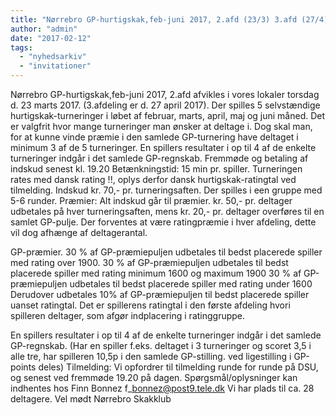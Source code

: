 ```yaml
---
title: "Nørrebro GP-hurtigskak,feb-juni 2017, 2.afd (23/3) 3.afd (27/4)"
author: "admin"
date: "2017-02-12"
tags: 
  - "nyhedsarkiv"
  - "invitationer"
---
```


Nørrebro GP-hurtigskak,feb-juni 2017, 2.afd afvikles i vores lokaler torsdag d. 23 marts 2017. (3.afdeling er d. 27 april 2017). Der spilles 5 selvstændige hurtigskak-turneringer i løbet af februar, marts, april, maj og juni måned. Det er valgfrit hvor mange turneringer man ønsker at deltage i. Dog skal man, for at kunne vinde præmie i den samlede GP-turnering have deltaget i minimum 3 af de 5 turneringer. En spillers resultater i op til 4 af de enkelte turneringer indgår i det samlede GP-regnskab. Fremmøde og betaling af indskud senest kl. 19.20 Betænkningstid: 15 min pr. spiller. Turneringen rates med dansk rating !!, oplys derfor dansk hurtigskak-ratingtal ved tilmelding. Indskud kr. 70,- pr. turneringsaften. Der spilles i een gruppe med 5-6 runder. Præmier: Alt indskud går til præmier. kr. 50,- pr. deltager udbetales på hver turneringsaften, mens kr. 20,- pr. deltager overføres til en samlet GP-pulje. Der forventes at være ratingpræmie i hver afdeling, dette vil dog afhænge af deltagerantal.

GP-præmier. 30 % af GP-præmiepuljen udbetales til bedst placerede spiller med rating over 1900. 30 % af GP-præmiepuljen udbetales til bedst placerede spiller med rating minimum 1600 og maximum 1900 30 % af GP-præmiepuljen udbetales til bedst placerede spiller med rating under 1600 Derudover udbetales 10% af GP-præmiepuljen til bedst placerede spiller uanset ratingtal. Det er spillerens ratingtal i den første afdeling hvori spilleren deltager, som afgør indplacering i ratinggruppe.

En spillers resultater i op til 4 af de enkelte turneringer indgår i det samlede GP-regnskab. (Har en spiller f.eks. deltaget i 3 turneringer og scoret 3,5 i alle tre, har spilleren 10,5p i den samlede GP-stilling. ved ligestilling i GP-points deles) Tilmelding: Vi opfordrer til tilmelding runde for runde på DSU, og senest ved fremmøde 19.20 på dagen. Spørgsmål/oplysninger kan indhentes hos Finn Bonnez f\_bonnez@post9.tele.dk Vi har plads til ca. 28 deltagere. Vel mødt Nørrebro Skakklub
